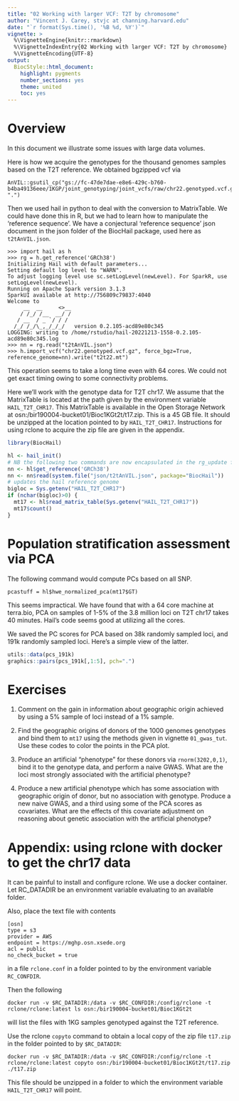 ```yaml
---
title: "02 Working with larger VCF: T2T by chromosome"
author: "Vincent J. Carey, stvjc at channing.harvard.edu"
date: "`r format(Sys.time(), '%B %d, %Y')`"
vignette: >
  %\VignetteEngine{knitr::rmarkdown}
  %\VignetteIndexEntry{02 Working with larger VCF: T2T by chromosome}
  %\VignetteEncoding{UTF-8}
output:
  BiocStyle::html_document:
    highlight: pygments
    number_sections: yes
    theme: united
    toc: yes
---
```


# Overview

In this document we illustrate some issues with
large data volumes.

Here is how we acquire the genotypes for the thousand
genomes samples based on the T2T reference.  We obtained
bgzipped vcf via
```
AnVIL::gsutil_cp("gs://fc-47de7dae-e8e6-429c-b760-b4ba49136eee/1KGP/joint_genotyping/joint_vcfs/raw/chr22.genotyped.vcf.gz", ".")
```
Then we used hail in python to deal with the conversion to MatrixTable.
We could have done this in R, but we had to learn how to manipulate
the 'reference sequence'.  We have a conjectural 'reference sequence'
json document in the json folder of the BiocHail package, used here
as `t2tAnVIL.json`.
```
>>> import hail as h
>>> rg = h.get_reference('GRCh38')
Initializing Hail with default parameters...
Setting default log level to "WARN".
To adjust logging level use sc.setLogLevel(newLevel). For SparkR, use setLogLevel(newLevel).
Running on Apache Spark version 3.1.3
SparkUI available at http://756809c79837:4040
Welcome to
     __  __     <>__
    / /_/ /__  __/ /
   / __  / _ `/ / /
  /_/ /_/\_,_/_/_/   version 0.2.105-acd89e80c345
LOGGING: writing to /home/rstudio/hail-20221213-1558-0.2.105-acd89e80c345.log
>>> nn = rg.read("t2tAnVIL.json")
>>> h.import_vcf("chr22.genotyped.vcf.gz", force_bgz=True, reference_genome=nn).write("t2t22.mt")
```
This operation seems to take a long time even with 64 cores.  We
could not get exact timing owing to some connectivity problems.

Here we'll work with the genotype data for T2T chr17.  We assume
that the MatrixTable is located at the path given by the environment
variable `HAIL_T2T_CHR17`.  This MatrixTable is available
in the Open Storage Network at osn:/bir190004-bucket01/Bioc1KGt2t/t17.zip.
This is a 45 GB file.  It should be unzipped at the location pointed to
by `HAIL_T2T_CHR17`.  Instructions for using rclone to acquire the zip file
are given in the appendix.

```r
library(BiocHail)
```
```r
hl <- hail_init()
# NB the following two commands are now encapsulated in the rg_update function
nn <- hl$get_reference('GRCh38')
nn <- nn$read(system.file("json/t2tAnVIL.json", package="BiocHail"))
# updates the hail reference genome
bigloc = Sys.getenv("HAIL_T2T_CHR17")
if (nchar(bigloc)>0) {
  mt17 <- hl$read_matrix_table(Sys.getenv("HAIL_T2T_CHR17"))
  mt17$count()
}
```

# Population stratification assessment via PCA

The following command would compute PCs based on all SNP.
```
pcastuff = hl$hwe_normalized_pca(mt17$GT)
```
This seems impractical.  We have found that with a 64 core machine
at terra.bio, PCA on samples of 1-5% of the 3.8 million loci on T2T chr17
takes 40 minutes.  Hail's code seems good at utilizing all the cores.

We saved the PC scores for PCA based on 38k randomly sampled loci,
and 191k randomly sampled loci.  Here's a simple view of the latter.

```r
utils::data(pcs_191k)
graphics::pairs(pcs_191k[,1:5], pch=".")
```

# Exercises

1. Comment on the gain in information about geographic origin
achieved by using a 5% sample of loci instead of a 1% sample.

2. Find the geographic origins of donors of the 1000 genomes genotypes
and bind them to `mt17` using the methods given in vignette `01_gwas_tut`.
Use these codes to color the points in the PCA plot.

3. Produce an artificial "phenotype" for these donors via `rnorm(3202,0,1)`,
bind it to the genotype data, and perform a naive GWAS.  What are the
loci most strongly associated with the artificial phenotype?

4. Produce a new artificial phenotype which has some association with
geographic origin of donor, but no association with genotype.
Produce a new naive GWAS, and a third using some of the PCA scores
as covariates.  What are the effects of this covariate adjustment on
reasoning about genetic association with the artificial phenotype?


# Appendix: using rclone with docker to get the chr17 data

It can be painful to install and configure rclone.  We use
a docker container.  Let RC_DATADIR be an environment variable
evaluating to an available folder.  

Also, place the text file with contents
```
[osn]
type = s3
provider = AWS
endpoint = https://mghp.osn.xsede.org
acl = public
no_check_bucket = true
```
in a file `rclone.conf` in a folder pointed to by the environment
variable `RC_CONFDIR`.


Then the following

```
docker run -v $RC_DATADIR:/data -v $RC_CONFDIR:/config/rclone -t rclone/rclone:latest ls osn:/bir190004-bucket01/Bioc1KGt2t
```

will list the files with 1KG samples genotyped against the T2T reference.



Use the rclone `copyto` command to obtain a local copy of the zip file `t17.zip`
in the folder pointed to by `$RC_DATADIR`:

```
docker run -v $RC_DATADIR:/data -v $RC_CONFDIR:/config/rclone -t rclone/rclone:latest copyto osn:/bir190004-bucket01/Bioc1KGt2t/t17.zip ./t17.zip
```
This file should be unzipped in a folder to which the environment variable `HAIL_T2T_CHR17` will
point.
